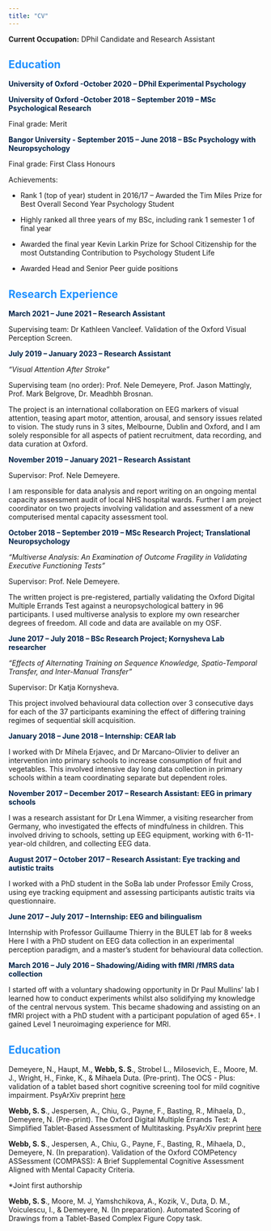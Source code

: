 ```yaml
---
title: "CV"
---
```



__Current Occupation:__ DPhil Candidate and Research Assistant

## <span style="color:dodgerblue">**Education**

<span style="color:#002147">**University of Oxford -October 2020 – DPhil Experimental Psychology**


<span style="color:#002147">**University of Oxford -October 2018 – September 2019 – MSc Psychological Research**

Final grade: Merit 

<span style="color:#002147">**Bangor University - September 2015 – June 2018 – BSc Psychology with Neuropsychology**

Final grade: First Class Honours 

Achievements: 

-	Rank 1 (top of year) student in 2016/17 – Awarded the Tim Miles Prize for Best Overall Second Year Psychology Student

- Highly ranked all three years of my BSc, including rank 1 semester 1 of final year

- Awarded the final year Kevin Larkin Prize for School Citizenship for the most Outstanding Contribution to Psychology Student Life

- Awarded Head and Senior Peer guide positions


## <span style="color:dodgerblue">**Research Experience**
<span style="color:#002147">**March 2021 – June 2021 – Research Assistant**

Supervising team: Dr Kathleen Vancleef. 
Validation of the Oxford Visual Perception Screen. 


<span style="color:#002147">**July 2019 – January 2023 – Research Assistant**

*“Visual Attention After Stroke”*

Supervising team (no order): Prof. Nele Demeyere, Prof. Jason Mattingly, Prof. Mark Belgrove, Dr. Meadhbh Brosnan. 


The project is an international collaboration on EEG markers of visual attention, teasing apart motor, attention, arousal, and sensory issues related to vision. The study runs in 3 sites, Melbourne, Dublin and Oxford, and I am solely responsible for all aspects of patient recruitment, data recording, and data curation at Oxford.

<span style="color:#002147">**November 2019 – January 2021 – Research Assistant**

Supervisor: Prof. Nele Demeyere.

I am responsible for data analysis and report writing on an ongoing mental capacity assessment audit of local NHS hospital wards. Further I am project coordinator on two projects involving validation and assessment of a new computerised mental capacity assessment tool.

<span style="color:#002147">**October 2018 – September 2019 – MSc Research Project; Translational Neuropsychology**

*“Multiverse Analysis: An Examination of Outcome Fragility in Validating Executive Functioning Tests”*

Supervisor: Prof. Nele Demeyere. 

The written project is pre-registered, partially validating the Oxford Digital Multiple Errands Test against a neuropsychological battery in 96 participants. I used multiverse analysis to explore my own researcher degrees of freedom. All code and data are available on my OSF.


<span style="color:#002147">**June 2017 – July 2018 – BSc Research Project; Kornysheva Lab researcher** 

*“Effects of Alternating Training on Sequence Knowledge, Spatio-Temporal Transfer, and Inter-Manual Transfer”*

Supervisor: Dr Katja Kornysheva. 

This project involved behavioural data collection over 3 consecutive days for each of the 37 participants examining the effect of differing training regimes of sequential skill acquisition. 


<span style="color:#002147">**January 2018 – June 2018 – Internship: CEAR lab**

I worked with Dr Mihela Erjavec, and Dr Marcano-Olivier to deliver an intervention into primary schools to increase consumption of fruit and vegetables.  This involved intensive day long data collection in primary schools within a team coordinating separate but dependent roles.

<span style="color:#002147">**November 2017 – December 2017 – Research Assistant: EEG in primary schools**

I was a research assistant for Dr Lena Wimmer, a visiting researcher from Germany, who investigated the effects of mindfulness in children. This involved driving to schools, setting up EEG equipment, working with 6-11-year-old children, and collecting EEG data. 

<span style="color:#002147">**August 2017 – October 2017 – Research Assistant: Eye tracking and autistic traits**

I worked with a PhD student in the SoBa lab under Professor Emily Cross, using eye tracking equipment and assessing participants autistic traits via questionnaire.  

<span style="color:#002147">**June 2017 – July 2017 – Internship: EEG and bilingualism**

Internship with Professor Guillaume Thierry in the BULET lab for 8 weeks
Here I with a PhD student on EEG data collection in an experimental perception paradigm, and a master’s student for behavioural data collection. 

<span style="color:#002147">**March 2016 – July 2016 – Shadowing/Aiding with fMRI /fMRS data collection**

I started off with a voluntary shadowing opportunity in Dr Paul Mullins’ lab 
I learned how to conduct experiments whilst also solidifying my knowledge of the central nervous system. This became shadowing and assisting on an fMRI project with a PhD student with a participant population of aged 65+. I gained Level 1 neuroimaging experience for MRI.



## <span style="color:dodgerblue">**Education**

Demeyere, N., Haupt, M., **Webb, S. S**., Strobel L., Milosevich, E., Moore, M. J., Wright, H., Finke, K., & Mihaela Duta. (Pre-print). The OCS - Plus: validation of a tablet based short cognitive screening tool for mild cognitive impairment. PsyArXiv preprint [here](https://psyarxiv.com/b2vgc/)

**Webb, S. S**., Jespersen, A., Chiu, G., Payne, F., Basting, R., Mihaela, D., Demeyere, N. (Pre-print). The Oxford Digital Multiple Errands Test: A Simplified Tablet-Based Assessment of Multitasking. PsyArXiv preprint [here](https://psyarxiv.com/5eh7x/)

**Webb, S. S**., Jespersen, A., Chiu, G., Payne, F., Basting, R., Mihaela, D., Demeyere, N. (In preparation). Validation of the Oxford COMPetency ASSessment (COMPASS): A Brief Supplemental Cognitive Assessment Aligned with Mental Capacity Criteria.

*Joint first authorship

**Webb, S. S**., Moore, M. J, Yamshchikova, A., Kozik, V., Duta, D. M., Voiculescu, I., & Demeyere, N. (In preparation). Automated Scoring of Drawings from a Tablet-Based Complex Figure Copy task. 


